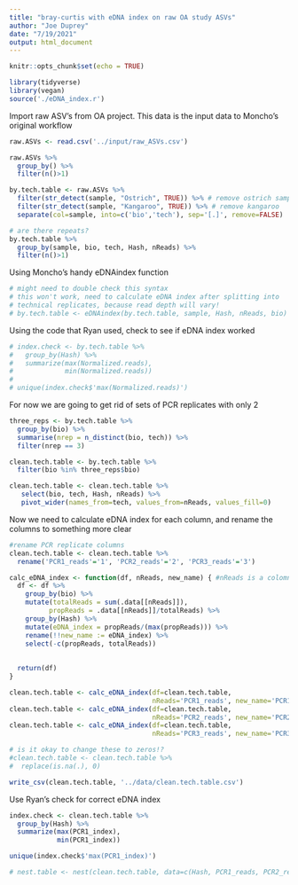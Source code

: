 ```yaml
---
title: "bray-curtis with eDNA index on raw OA study ASVs"
author: "Joe Duprey"
date: "7/19/2021"
output: html_document
---
```


```r
knitr::opts_chunk$set(echo = TRUE)
```
```r
library(tidyverse)
library(vegan)
source('./eDNA_index.r')

```

Import raw ASV's from OA project. This data is the input data to Moncho's original workflow 

```r
raw.ASVs <- read.csv('../input/raw_ASVs.csv')

raw.ASVs %>% 
  group_by() %>% 
  filter(n()>1)

by.tech.table <- raw.ASVs %>%
  filter(str_detect(sample, "Ostrich", TRUE)) %>% # remove ostrich samples
  filter(str_detect(sample, "Kangaroo", TRUE)) %>% # remove kangaroo
  separate(col=sample, into=c('bio','tech'), sep='[.]', remove=FALSE)

# are there repeats?
by.tech.table %>%
  group_by(sample, bio, tech, Hash, nReads) %>%
  filter(n()>1)
```

Using Moncho's handy eDNAindex function 

```r
# might need to double check this syntax
# this won't work, need to calculate eDNA index after splitting into 
# technical replicates, because read depth will vary! 
# by.tech.table <- eDNAindex(by.tech.table, sample, Hash, nReads, bio)

```

Using the code that Ryan used, check to see if eDNA index worked

```r
# index.check <- by.tech.table %>% 
#   group_by(Hash) %>% 
#   summarize(max(Normalized.reads),
#             min(Normalized.reads))
# 
# unique(index.check$'max(Normalized.reads)')
```

For now we are going to get rid of sets of PCR replicates with only 2

```r
three_reps <- by.tech.table %>%
  group_by(bio) %>%
  summarise(nrep = n_distinct(bio, tech)) %>%
  filter(nrep == 3)

clean.tech.table <- by.tech.table %>%
  filter(bio %in% three_reps$bio)

clean.tech.table <- clean.tech.table %>%  
   select(bio, tech, Hash, nReads) %>%
   pivot_wider(names_from=tech, values_from=nReads, values_fill=0)

```

Now we need to calculate eDNA index for each column, and rename the columns to something more clear

```r
#rename PCR replicate columns 
clean.tech.table <- clean.tech.table %>%
  rename('PCR1_reads'='1', 'PCR2_reads'='2', 'PCR3_reads'='3')

calc_eDNA_index <- function(df, nReads, new_name) { #nReads is a colomn name 
  df <- df %>%
    group_by(bio) %>% 
    mutate(totalReads = sum(.data[[nReads]]),
          propReads = .data[[nReads]]/totalReads) %>% 
    group_by(Hash) %>% 
    mutate(eDNA_index = propReads/(max(propReads))) %>%
    rename(!!new_name := eDNA_index) %>% 
    select(-c(propReads, totalReads))
    
  
  return(df)
} 

clean.tech.table <- calc_eDNA_index(df=clean.tech.table,
                                    nReads='PCR1_reads', new_name='PCR1_index')
clean.tech.table <- calc_eDNA_index(df=clean.tech.table,
                                    nReads='PCR2_reads', new_name='PCR2_index')
clean.tech.table <- calc_eDNA_index(df=clean.tech.table,
                                    nReads='PCR3_reads', new_name='PCR3_index')

# is it okay to change these to zeros!? 
#clean.tech.table <- clean.tech.table %>% 
#  replace(is.na(.), 0)

write_csv(clean.tech.table, '../data/clean.tech.table.csv')
```

Use Ryan's check for correct eDNA index 

```r
index.check <- clean.tech.table %>% 
  group_by(Hash) %>% 
  summarize(max(PCR1_index),
            min(PCR1_index))

unique(index.check$'max(PCR1_index)')
```
```r
# nest.table <- nest(clean.tech.table, data=c(Hash, PCR1_reads, PCR2_reads, PCR3_reads, PCR1_index, PCR2_index, PCR3_index))
```

